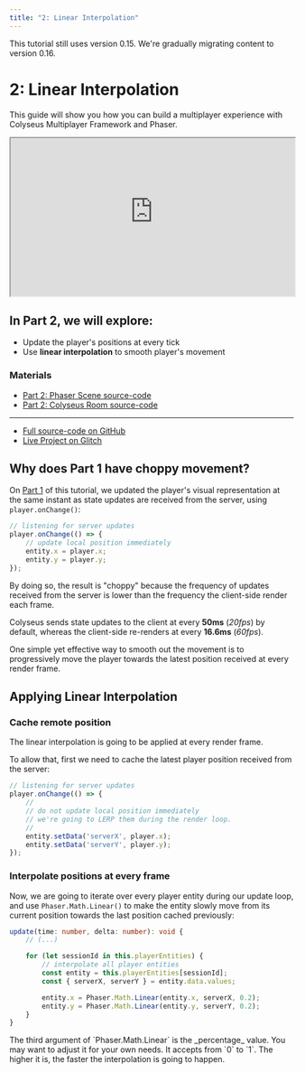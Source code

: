 ```yaml
---
title: "2: Linear Interpolation"
---
```


<Callout type="warning">
    This tutorial still uses version 0.15. We're gradually migrating content to version 0.16.
</Callout>

# 2: Linear Interpolation

This guide will show you how you can build a multiplayer experience with Colyseus Multiplayer Framework and Phaser.

<iframe src="https://colyseus-phaser-tutorial.glitch.me/#part2" width="100%" height="280"></iframe>

## In Part 2, we will explore:

- Update the player's positions at every tick
- Use **linear interpolation** to smooth player's movement

### Materials

- [<LinkIcon/> Part 2: Phaser Scene source-code](https://github.com/colyseus/tutorial-phaser/blob/master/client/src/scenes/Part2Scene.ts)
- [<LinkIcon/> Part 2: Colyseus Room source-code](https://github.com/colyseus/tutorial-phaser/blob/master/server/src/rooms/Part2Room.ts)

---

- [<LinkIcon/> Full source-code on GitHub](https://github.com/colyseus/tutorial-phaser)
- [<LinkIcon/> Live Project on Glitch](https://glitch.com/~colyseus-phaser-tutorial)

## Why does Part 1 have choppy movement?

On [Part 1](basic-player-movement) of this tutorial, we updated the player's visual representation at the same instant as state updates are received from the server, using `player.onChange()`:

```typescript
// listening for server updates
player.onChange(() => {
    // update local position immediately
    entity.x = player.x;
    entity.y = player.y;
});
```

By doing so, the result is "choppy" because the frequency of updates received from the server is lower than the frequency the client-side render each frame.

Colyseus sends state updates to the client at every **50ms** (_20fps_) by default, whereas the client-side re-renders at every **16.6ms** (_60fps_).

One simple yet effective way to smooth out the movement is to progressively move the player towards the latest position received at every render frame.

## Applying Linear Interpolation

### Cache remote position

The linear interpolation is going to be applied at every render frame.

To allow that, first we need to cache the latest player position received from the server:

```typescript
// listening for server updates
player.onChange(() => {
    //
    // do not update local position immediately
    // we're going to LERP them during the render loop.
    //
    entity.setData('serverX', player.x);
    entity.setData('serverY', player.y);
});
```

### Interpolate positions at every frame

Now, we are going to iterate over every player entity during our update loop, and use `Phaser.Math.Linear()` to make the entity slowly move from its current position towards the last position cached previously:

```typescript
update(time: number, delta: number): void {
    // (...)

    for (let sessionId in this.playerEntities) {
        // interpolate all player entities
        const entity = this.playerEntities[sessionId];
        const { serverX, serverY } = entity.data.values;

        entity.x = Phaser.Math.Linear(entity.x, serverX, 0.2);
        entity.y = Phaser.Math.Linear(entity.y, serverY, 0.2);
    }
}
```

<Callout type="info">
    The third argument of `Phaser.Math.Linear` is the _percentage_ value. You may want to adjust it for your own needs. It accepts from `0` to `1`. The higher it is, the faster the interpolation is going to happen.
</Callout>
